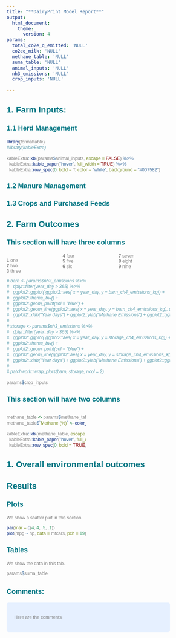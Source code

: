 ```yaml
---
title: "**DairyPrint Model Report**"
output:
  html_document:
    theme:
      version: 4
params:
  total_co2e_q_emitted: 'NULL'
  co2eq_milk: 'NULL'
  methane_table: 'NULL'
  suma_table: 'NULL'
  animal_inputs: 'NULL'
  nh3_emissions: 'NULL'
  crop_inputs: 'NULL'
 
---
```


<style type = "text/css">

body{ /* Normal  */
      font-family: Helvetica;
      font-size: 12px;
      color: Grey;
        
  }
td {  /* Table  */
  font-family: Helvetica;
  font-size: 12px;
  text-align: center;
}
h1.title {
  font-family: Helvetica;
  font-size: 34px;
  color: #007582;
}
h1 { /* Header 1 */
  font-family: Helvetica;
  font-size: 28px;
  color: #007582;
  text-align: center;

}
h2 { /* Header 2 */
  font-family: Helvetica;
  font-size: 22px;
  color: #007582;
 
}
h3 { /* Header 3 */
  font-family: Helvetica;
  font-size: 18px;
  color: #007582;
  
}
h4 { /* Header 4 */
  font-family: Helvetica;
  font-size: 14px;
  color: #007582;
  
}
code.r{ /* Code block */
    font-family: Helvetica;
    font-size: 12px;
}
pre { /* Code block - determines code spacing between lines */
    font-family: Helvetica;
    font-size: 14px;
}
</style>

<style>
.column-left{
  float: left;
  width: 50%;
  text-align: left;
}
.column-center{
  display: inline-block;
  width: 50%;
  text-align: center;
}
</style>

<style>
  .col2 {
    columns: 2 200px;         /* number of columns and width in pixels*/
    -webkit-columns: 2 200px; /* chrome, safari */
    -moz-columns: 2 200px;    /* firefox */
  }
  .col3 {
    columns: 3 100px;
    -webkit-columns: 3 100px;
    -moz-columns: 3 100px;
  }
</style>

## **1. Farm Inputs:**

### **1.1 Herd Management**

```r
library(formattable)
#library(kableExtra)

kableExtra::kbl(params$animal_inputs, escape = FALSE) %>%
  kableExtra::kable_paper("hover", full_width = TRUE) %>% 
  kableExtra::row_spec(0, bold = T, color = "white", background = "#007582")

```


### **1.2 Manure Management**

### **1.3 Crops and Purchased Feeds**

## **2. Farm Outcomes**




### This section will have three columns

<div class="col3">
**1** one  
**2** two  
**3** three  
**4** four  
**5** five  
**6** six  
**7** seven  
**8** eight  
**9** nine  
</div>


```r

# barn <- params$nh3_emissions %>% 
#   dplyr::filter(year_day > 365) %>% 
#   ggplot2::ggplot( ggplot2::aes( x = year_day, y = barn_ch4_emissions_kg)) +
#   ggplot2::theme_bw() +
#   ggplot2::geom_point(col = "blue") +
#   ggplot2::geom_line(ggplot2::aes( x = year_day, y = barn_ch4_emissions_kg), col = "black") +
#   ggplot2::xlab("Year days") + ggplot2::ylab("Methane Emissions") + ggplot2::ggtitle("Barn")
# 
# storage <- params$nh3_emissions %>% 
#   dplyr::filter(year_day > 365) %>% 
#   ggplot2::ggplot( ggplot2::aes( x = year_day, y = storage_ch4_emissions_kg)) +
#   ggplot2::theme_bw() +
#   ggplot2::geom_point(col = "blue") +
#   ggplot2::geom_line(ggplot2::aes( x = year_day, y = storage_ch4_emissions_kg), col = "blue") +
#   ggplot2::xlab("Year days") + ggplot2::ylab("Methane Emissions") + ggplot2::ggtitle("Storage")
# 
# patchwork::wrap_plots(barn, storage, ncol = 2)

params$crop_inputs


```


### This section will have two columns

<div class="col2">
```r

methane_table <- params$methane_table %>% tibble::as_tibble()
methane_table$`Methane (%)` <- color_bar("lightgreen")(methane_table$`Methane (%)`)

kableExtra::kbl(methane_table, escape = FALSE) %>%
  kableExtra::kable_paper("hover", full_width = TRUE) %>% 
  kableExtra::row_spec(0, bold = TRUE, color = "white", background = "#007582")

```
</div>


## **1. Overall environmental outcomes** 

## Results {.tabset}

### **Plots**

We show a scatter plot in this section.

```r
par(mar = c(4, 4, .5, .1))
plot(mpg ~ hp, data = mtcars, pch = 19)
```

### **Tables**

We show the data in this tab.

```r

params$suma_table


```

## {-}

### **Comments:**
<style>
div.blue { background-color:#e6f0ff; border-radius: 5px; padding: 20px;}
</style>
<div class = "blue">

Here are the comments







